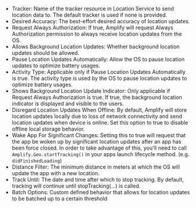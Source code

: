 * Tracker: Name of the tracker resource in Location Service to send location data to.  The default tracker is used if none is provided.
* Desired Accuracy: The best-effort desired accuracy of location updates.
* Request Always Authorization: If true, Amplify will request Always Authorization permission to always receive location updates from the OS.
* Allows Background Location Updates: Whether background location updates should be allowed.
* Pause Location Updates Automatically: Allow the OS to pause location updates to optimize battery usages.
* Activity Type: Applicable only if Pause Location Updates Automatically is true.  The activity type is used by the OS to pause location updates to optimize battery usages.
* Shows Background Location Update Indicator: Only applicable if Request Always Authorization is true.  If true, the background location indicator is displayed and visible to the users.
* Disregard Location Updates When Offline: By default, Amplify will store location updates locally due to loss of network connectivity and send location updates when device is online.  Set this option to true to disable offline local storage behavior.
* Wake App For Significant Changes: Setting this to true will request that the app be woken up by significant location updates after an app has been force closed. In order to take advantage of this, you'll need to call `Amplify.Geo.startTracking()` in your apps launch lifecycle method. (e.g. `didFinishedLoading`)
* Distance Filter: The minimum distance in meters at which the OS will update the app with a new location.
* Track Until: The date and time after which to stop tracking. By default, tracking will continue until stopTracking(...) is called.
* Batch Options: Custom defined behavior that allows for location updates to be batched up to a certain threshold